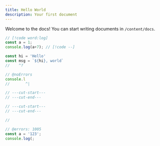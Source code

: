 ```yaml
---
title: Hello World
description: Your first document
---
```


Welcome to the docs! You can start writing documents in `/content/docs`.

```ts twoslash
// [!code word:log]
const a = 1;
console.log(a+7); // [!code --]

const hi = 'Hello'
const msg = `${hi}, world`
//    ^?
```

```typescript twoslash
// @noErrors
console.l
//       ^|

// ---cut-start---
// ---cut-end---

// ---cut-start---
// ---cut-end---

//
```

```ts twoslash
// @errors: 1005
const a = '123';
console.log(;
```
